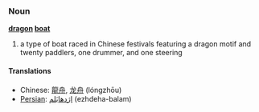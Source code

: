 ===Noun===
'''[[dragon]] [[boat]]'''

# a type of boat raced in Chinese festivals featuring a dragon motif and twenty paddlers, one drummer, and one steering

====Translations====
*Chinese: [[龍舟]], [[龙舟]] (lóngzhōu)
*[[Persian]]: [[اژدهابلم|اژدهابَلم]] (ezhdeha-balam)